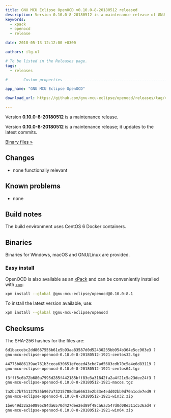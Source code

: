 ```yaml
---
title: GNU MCU Eclipse OpenOCD v0.10.0-8-20180512 released
description: Version 0.10.0-8-20180512 is a maintenance release of GNU MCU Eclipse OpenOCD.
keywords:
  - xpack
  - openocd
  - release

date: 2018-05-13 12:12:00 +0300

authors: ilg-ul

# To be listed in the Releases page.
tags:
  - releases

# ----- Custom properties -----------------------------------------------------

app_name: "GNU MCU Eclipse OpenOCD"

download_url: https://github.com/gnu-mcu-eclipse/openocd/releases/tag/v0.10.0-8-20180512/

---
```


<head>
  <title>{frontMatter.title}</title>
  <meta property="og:title" content={frontMatter.title} />
</head>

Version **0.10.0-8-20180512** is a maintenance release.

<!-- truncate -->

Version **0.10.0-8-20180512** is a maintenance release; it updates to the latest commits.

<!-- truncate -->

<p><a href={frontMatter.download_url}>Binary files »</a></p>

## Changes

* none functionally relevant

## Known problems

* none

## Build notes

The build environment uses CentOS 6 Docker containers.

## Binaries

Binaries for Windows, macOS and GNU/Linux are provided.

### Easy install

OpenOCD is also available as an [xPack](https://www.npmjs.com/package/@gnu-mcu-eclipse/openocd) and can be conveniently installed with [`xpm`](https://www.npmjs.com/package/xpm):

```sh
xpm install --global @gnu-mcu-eclipse/openocd@0.10.0-8.1
```

To install the latest version available, use:

```sh
xpm install --global @gnu-mcu-eclipse/openocd
```

## Checksums

The SHA-256 hashes for the files are:

```txt
6d1baccebc2dd8667556b61e5b93aa83587d0d52430235bb954b364e5cc903e3 ?
gnu-mcu-eclipse-openocd-0.10.0-8-20180512-1921-centos32.tgz

44775b886139ae761b3ceca630651efeced43cbd7ad5683cdb70c5a4e6d83119 ?
gnu-mcu-eclipse-openocd-0.10.0-8-20180512-1921-centos64.tgz

f3fff5c6b72b680a7995d285f442185bff83e3a31842fa2a4f21c5a23dee24f3 ?
gnu-mcu-eclipse-openocd-0.10.0-8-20180512-1921-macos.tgz

7a2bc7b751127535b967a73215788d3a66633e2b33e4edd02bb9d70a1cde7ed9 ?
gnu-mcu-eclipse-openocd-0.10.0-8-20180512-1921-win32.zip

1be649d32a2e0895c84da6570d427dee2ed89f48ca6a3547d0d08e311c536ad4 ?
gnu-mcu-eclipse-openocd-0.10.0-8-20180512-1921-win64.zip
```
